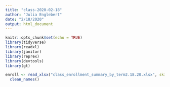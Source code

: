 ```yaml
---
title: "class-2020-02-18"
author: "Julia Englebert"
date: "2/18/2020"
output: html_document
---
```


```r
knitr::opts_chunk$set(echo = TRUE)
library(tidyverse)
library(readxl)
library(janitor)
library(reprex)
library(devtools)
library(gt)
```

```r
enroll <- read_xlsx("class_enrollment_summary_by_term2.18.20.xlsx", skip = 3) %>%
  clean_names()
```


